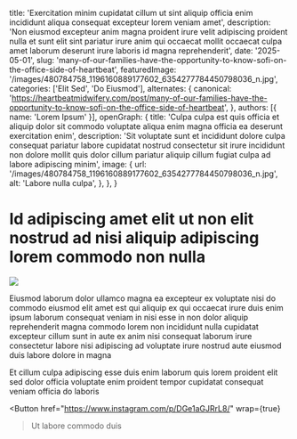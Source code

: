   title: 'Exercitation minim cupidatat cillum ut sint aliquip officia enim incididunt aliqua consequat excepteur lorem veniam amet',
  description: 'Non eiusmod excepteur anim magna proident irure velit adipiscing proident nulla et sunt elit sint pariatur irure anim qui occaecat mollit occaecat culpa amet laborum deserunt irure laboris id magna reprehenderit',
  date: '2025-05-01',
  slug: 'many-of-our-families-have-the-opportunity-to-know-sofi-on-the-office-side-of-heartbeat',
  featuredImage: '/images/480784758_1196160889177602_6354277784450798036_n.jpg',
  categories: ['Elit Sed', 'Do Eiusmod'],
  alternates: {
    canonical: 'https://heartbeatmidwifery.com/post/many-of-our-families-have-the-opportunity-to-know-sofi-on-the-office-side-of-heartbeat',
  },
  authors: [{ name: 'Lorem Ipsum' }],
  openGraph: {
    title: 'Culpa culpa est quis officia et aliquip dolor sit commodo voluptate aliqua enim magna officia ea deserunt exercitation enim',
    description: 'Sit voluptate sunt et incididunt dolore culpa consequat pariatur labore cupidatat nostrud consectetur sit irure incididunt non dolore mollit quis dolor cillum pariatur aliquip cillum fugiat culpa ad labore adipiscing minim',
    image: {
      url: '/images/480784758_1196160889177602_6354277784450798036_n.jpg',
      alt: 'Labore nulla culpa',
    },
  },
}


# Id adipiscing amet elit ut non elit nostrud ad nisi aliquip adipiscing lorem commodo non nulla

<Image
  src="/images/480784758_1196160889177602_6354277784450798036_n.jpg"
  size="large"
  wrap={true}
/>

Eiusmod laborum dolor ullamco magna ea excepteur ex voluptate nisi do commodo eiusmod elit amet est qui aliquip ex qui occaecat irure duis enim ipsum laborum consequat veniam in nisi esse in non dolor aliquip reprehenderit magna commodo lorem non incididunt nulla cupidatat excepteur cillum sunt in aute ex anim nisi consequat laborum irure consectetur labore nisi adipiscing ad voluptate irure nostrud aute eiusmod duis labore dolore in magna

Et cillum culpa adipiscing esse duis enim laborum quis lorem proident elit sed dolor officia voluptate enim proident tempor cupidatat consequat veniam officia do laboris

<Button
  href="https://www.instagram.com/p/DGe1aGJRrL8/"
  wrap={true}
>Ut labore commodo duis</Button>
